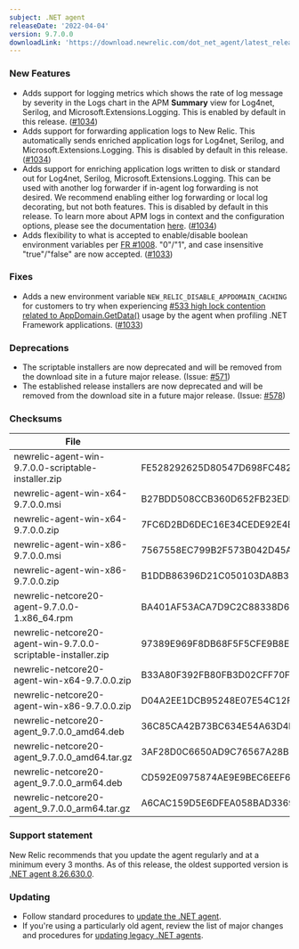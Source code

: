 ```yaml
---
subject: .NET agent
releaseDate: '2022-04-04'
version: 9.7.0.0
downloadLink: 'https://download.newrelic.com/dot_net_agent/latest_release'
---
```


### New Features
* Adds support for logging metrics which shows the rate of log message by severity in the Logs chart in the APM **Summary** view for Log4net, Serilog, and Microsoft.Extensions.Logging. This is enabled by default in this release. ([#1034](https://github.com/newrelic/newrelic-dotnet-agent/pull/1034))
* Adds support for forwarding application logs to New Relic. This automatically sends enriched application logs for Log4net, Serilog, and Microsoft.Extensions.Logging. This is disabled by default in this release. ([#1034](https://github.com/newrelic/newrelic-dotnet-agent/pull/1034))
* Adds support for enriching application logs written to disk or standard out for Log4net, Serilog, Microsoft.Extensions.Logging. This can be used with another log forwarder if in-agent log forwarding is not desired. We recommend enabling either log forwarding or local log decorating, but not both features. This is disabled by default in this release. To learn more about APM logs in context and the configuration options, please see the documentation [here](https://docs.newrelic.com/docs/logs/logs-context/net-configure-logs-context-all). ([#1034](https://github.com/newrelic/newrelic-dotnet-agent/pull/1034))
* Adds flexibility to what is accepted to enable/disable boolean environment variables per [FR #1008](https://github.com/newrelic/newrelic-dotnet-agent/issues/1008). "0"/"1", and case insensitive "true"/"false" are now accepted. ([#1033](https://github.com/newrelic/newrelic-dotnet-agent/pull/1033))

### Fixes
* Adds a new environment variable `NEW_RELIC_DISABLE_APPDOMAIN_CACHING` for customers to try when experiencing [#533 high lock contention related to AppDomain.GetData()](https://github.com/newrelic/newrelic-dotnet-agent/issues/533) usage by the agent when profiling .NET Framework applications. ([#1033](https://github.com/newrelic/newrelic-dotnet-agent/pull/1033))

### Deprecations
* The scriptable installers are now deprecated and will be removed from the download site in a future major release. (Issue: [#571](https://github.com/newrelic/newrelic-dotnet-agent/issues/571))
* The established release installers are now deprecated and will be removed from the download site in a future major release. (Issue: [#578](https://github.com/newrelic/newrelic-dotnet-agent/issues/578))

### Checksums
| File | SHA - 256  Hash |
| ---| ---|
| newrelic-agent-win-9.7.0.0-scriptable-installer.zip | FE528292625D80547D698FC482D1EC373CC407314449B7F89F732ED301103885 |
| newrelic-agent-win-x64-9.7.0.0.msi | B27BDD508CCB360D652FB23EDB5F8DFB755D96EEB74B7F4EE45D748F13A6B9A8 |
| newrelic-agent-win-x64-9.7.0.0.zip | 7FC6D2BD6DEC16E34CEDE92E4B54759BDC28EBFBF5AFCBB257F09F88D172CFAE |
| newrelic-agent-win-x86-9.7.0.0.msi | 7567558EC799B2F573B042D45AB7490DA59680686FF8CECA67CF7DB20FD8B4AC |
| newrelic-agent-win-x86-9.7.0.0.zip | B1DDB86396D21C050103DA8B3FE977245C2081A26702B5AD91FFCAFA50ECF17E |
| newrelic-netcore20-agent-9.7.0.0-1.x86_64.rpm | BA401AF53ACA7D9C2C88338D6B54BC1B6DF025C1A07D3F9FE88CF33D4922A031 |
| newrelic-netcore20-agent-win-9.7.0.0-scriptable-installer.zip | 97389E969F8DB68F5F5CFE9B8E299C8AC828530E2C3D2DDA4A0736D06C26F79A |
| newrelic-netcore20-agent-win-x64-9.7.0.0.zip | B33A80F392FB80FB3D02CFF70F1995A2BBC61956575235AADDF5F9B7A0BBF585 |
| newrelic-netcore20-agent-win-x86-9.7.0.0.zip | D04A2EE1DCB95248E07E54C12F8D5E7434EE871BAC63E68729FE7651670E5C3C |
| newrelic-netcore20-agent_9.7.0.0_amd64.deb | 36C85CA42B73BC634E54A63D4DCF422E158B5475E316953D15AB4EA579A20152 |
| newrelic-netcore20-agent_9.7.0.0_amd64.tar.gz | 3AF28D0C6650AD9C76567A28B766E5357AA097B2147C84EE248D98A53FBA2756 |
| newrelic-netcore20-agent_9.7.0.0_arm64.deb | CD592E0975874AE9E9BEC6EEF686045E47313B0021AD1BDA391F5D9B0F8E704F |
| newrelic-netcore20-agent_9.7.0.0_arm64.tar.gz | A6CAC159D5E6DFEA058BAD3369FA48B9F97789EE0BCE0BF7C90D875ABE01EB8E |

### Support statement

New Relic recommends that you update the agent regularly and at a minimum every 3 months. As of this release, the oldest supported version is [.NET agent 8.26.630.0](/docs/release-notes/agent-release-notes/net-release-notes/net-agent-8266300).

### Updating

* Follow standard procedures to [update the .NET agent](/docs/agents/net-agent/installation-configuration/update-net-agent).
* If you're using a particularly old agent, review the list of major changes and procedures for [updating legacy .NET agents](/docs/agents/net-agent/troubleshooting/upgrade-legacy-net-agents).
